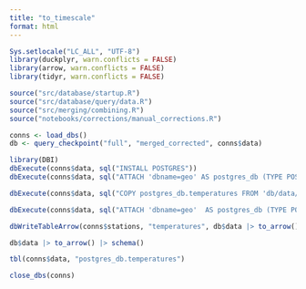 ```yaml
---
title: "to_timescale"
format: html
---
```


```r
Sys.setlocale("LC_ALL", "UTF-8")
library(duckplyr, warn.conflicts = FALSE)
library(arrow, warn.conflicts = FALSE)
library(tidyr, warn.conflicts = FALSE)

source("src/database/startup.R")
source("src/database/query/data.R")
source("src/merging/combining.R")
source("notebooks/corrections/manual_corrections.R")
```

```r
conns <- load_dbs()
db <- query_checkpoint("full", "merged_corrected", conns$data)
```

```r
library(DBI)
dbExecute(conns$data, sql("INSTALL POSTGRES"))
dbExecute(conns$data, sql("ATTACH 'dbname=geo' AS postgres_db (TYPE POSTGRES)")
```

```r
dbExecute(conns$data, sql("COPY postgres_db.temperatures FROM 'db/data/merged_corrected/full/**/*.parquet'"))
```

```r
dbExecute(conns$data, sql("ATTACH 'dbname=geo'  AS postgres_db (TYPE POSTGRES)"))
```

```r
dbWriteTableArrow(conns$stations, "temperatures", db$data |> to_arrow())
```

```r
db$data |> to_arrow() |> schema()
```

```r
tbl(conns$data, "postgres_db.temperatures")
```

```r
close_dbs(conns)
```
